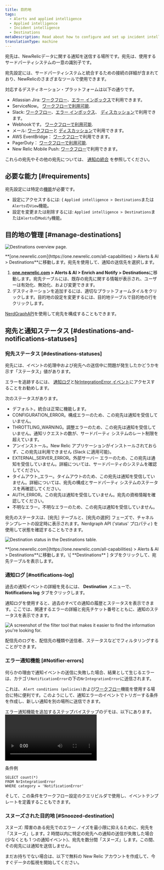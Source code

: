 ```yaml
---
title: 目的地
tags:
  - Alerts and applied intelligence
  - Applied intelligence
  - Incident intelligence
  - Destinations
metaDescription: Read about how to configure and set up incident intelligence destinations.
translationType: machine
---
```





宛先は、NewRelicデータに関する通知を送信する場所です。宛先は、使用するサードパーティシステムの一意の識別子です。

宛先設定には、サードパーティシステムと統合するための接続の詳細が含まれており、NewRelicのさまざまなツールで使用できます。

対応するデスティネーション・プラットフォームは以下の通りです。

* Atlassian Jira: [ワークフロー](/docs/alerts-applied-intelligence/applied-intelligence/incident-workflows/incident-workflows/)、[エラー インボックス](/docs/errors-inbox/)で利用できます。
* ServiceNow。 [ワークフローで利用可能](/docs/alerts-applied-intelligence/applied-intelligence/incident-workflows/incident-workflows/).
* Slack: [ワークフロー](/docs/alerts-applied-intelligence/applied-intelligence/incident-workflows/incident-workflows/)、[エラー インボックス](/docs/errors-inbox/)、 [ディスカッション](/docs/new-relic-solutions/new-relic-one/ui-data/collaborate/collaboration-slack-integration/)で利用できます。
* Webhookです。 [ワークフローで利用可能](/docs/alerts-applied-intelligence/applied-intelligence/incident-workflows/incident-workflows/).
* メール: [ワークフロー](/docs/alerts-applied-intelligence/applied-intelligence/incident-workflows/incident-workflows/)と [ディスカッション](/docs/new-relic-solutions/new-relic-one/ui-data/collaborate/collaborate-with-teammates/)で利用できます。
* AWS EventBridge： [ワークフロー](/docs/alerts-applied-intelligence/applied-intelligence/incident-workflows/incident-workflows/)で利用できます。
* PagerDuty： [ワークフローで利用可能](/docs/alerts-applied-intelligence/applied-intelligence/incident-workflows/incident-workflows/).
* New Relic Mobile Push: [ワークフロー](/docs/alerts-applied-intelligence/applied-intelligence/incident-workflows/incident-workflows/)で利用できます。

これらの宛先やその他の宛先については、 [通知の統合](/docs/alerts-applied-intelligence/notifications/notification-integrations) を参照してください。

## 必要な能力 [#requirements]

宛先設定には特定の[機能](/docs/accounts/accounts-billing/new-relic-one-user-management/user-capabilities)が必要です。

* 設定にアクセスするには: &#x7B; `Applied intelligence > Destinations`または`Alerts`の`View`機能。
* 設定を変更または削除するには: `Applied intelligence > Destinations`または`Alerts`の`Modify`機能。

## 目的地の管理 [#manage-destinations]

<img
  title="Destinations overview page"
  alt="Destinations overview page."
  src={accountsDestinationsOverview}
/>

<figcaption>
  **[one.newrelic.com](https://one.newrelic.com/all-capabilities) > Alerts & AI > Destinations**に移動します。宛先を使用して、通知の送信先を選択します。
</figcaption>

1. **[one.newrelic.com](https://one.newrelic.com/all-capabilities) > Alerts & AI > Enrich and Notify > Destinations**に移動します。宛先テーブルには、既存の宛先に関する情報が表示され、ユーザーは有効化、無効化、および変更できます。
2. デスティネーションを追加するには、適切なプラットフォームタイルをクリックします。目的地の設定を変更するには、目的地テーブルで目的地の行をクリックします。

[NerdGraphAPI](/docs/apis/nerdgraph/examples/nerdgraph-api-notifications-destinations)を使用して宛先を構成することもできます。

## 宛先と通知ステータス [#destinations-and-notifications-statuses]

### 宛先ステータス [#destinations-statuses]

宛先には、イベントの処理中および宛先への送信中に問題が発生したかどうかを示す「ステータス」値があります。

エラーを追跡するには、 [通知ログ](/docs/alerts-applied-intelligence/notifications/notification-integrations/#notifications-log)と[NrIntegrationError イベント](/docs/data-apis/ingest-apis/metric-api/troubleshoot-nrintegrationerror-events/#error-details)にアクセスすることをお勧めします。

次のステータスがあります。

* デフォルト。統合は正常に機能します。
* CONFIGURATION_ERROR。構成エラーのため、この宛先は通知を受信していません。
* THROTTLING_WARNING。調整エラーのため、この宛先は通知を受信していません。通知リクエストの数が、サードパーティ システムのレート制限を超えています。
* アンインストール。New Relic アプリケーションがインストールされておらず、この宛先は利用できません (Slack に適用可能)。
* EXTERNAL_SERVER_ERROR。外部サーバー エラーのため、この宛先は通知を受信していません。詳細については、サードパーティのシステムを確認してください。
* タイムアウト\_エラー。タイムアウトのため、この宛先は通知を受信していません。詳細については、宛先の構成とサードパーティ システムのステータスを再確認してください。
* AUTH_ERROR。この宛先は通知を受信していません。宛先の資格情報を確認してください。
* 不明なエラー。不明なエラーのため、この宛先は通知を受信していません。

宛先のステータスは、\[宛先] テーブルと、\[宛先の選択] フェーズで、チャネル テンプレートの設定時に表示されます。Nerdgraph API ('status' プロパティ) を使用して状態を確認することもできます。

<img
  title="Destination status in the Destinations table."
  alt="Destination status in the Destinations table."
  src={accountsDestinationsStatus}
/>

<figcaption>
  **[one.newrelic.com](https://one.newrelic.com/all-capabilities) > Alerts & AI > Destinations**に移動します。\[ **Destinations** ] タブをクリックして、宛先テーブルを表示します。
</figcaption>

### 通知ログ [#notifications-log]

過去の通知イベントの詳細を見るには、 **Destination** メニューで、 **Notifications log** タブをクリックします。

通知ログを使用すると、過去のすべての通知の履歴とステータスを表示できます。ここでは、関連するエラーの詳細と宛先チケット番号とともに、通知のステータスを表示できます。

<img
  title="The filter tool that makes it easier to find the information you're looking for."
  alt="A screenshot of the filter tool that makes it easier to find the information you're looking for."
  src={accountsFilterDestinations}
/>

<figcaption>
  配信先のログを、配信先の種類や送信者、ステータスなどでフィルタリングすることができます。
</figcaption>

### エラー通知機能 [#Notifier-errors]

何らかの理由で通知イベントの送信に失敗した場合、結果として生じるエラーは、カテゴリ`NotificationError`の下の`NrIntegrationError`に送信されます。

これは、 `Alert conditions (policies)`および[ワークフロー](/docs/alerts-applied-intelligence/applied-intelligence/incident-workflows/incident-workflows/)機能を使用する場合に特に便利です。このようにして、通知エラーのイベントでトリガーする条件を作成し、新しい通知を別の場所に送信できます。

エラー通知機能を追加するステップバイステップのデモは、以下にあります。<Video type="wistia" id="b89ctyjolq"/>

条件例

```
SELECT count(*)
FROM NrIntegrationError
WHERE category = 'NotificationError'
```

そして、この条件をワークフロー設定のクエリビルダで使用し、イベントテンプレートを定義することもできます。

### スヌーズされた目的地 [#Snoozed-destination]

スヌーズ: 障害のある宛先でのエラー ノイズを最小限に抑えるために、宛先を「スヌーズ」します。2 時間以内に特定の宛先への通知の送信が失敗した場合 (少なくとも 1 つの通知イベント)、宛先を数分間「スヌーズ」します。この間、その宛先には通知を送信しません。

まだお持ちでない場合は、以下で無料の New Relic アカウントを作成して、今すぐデータの監視を開始してください。

<InlineSignup/>